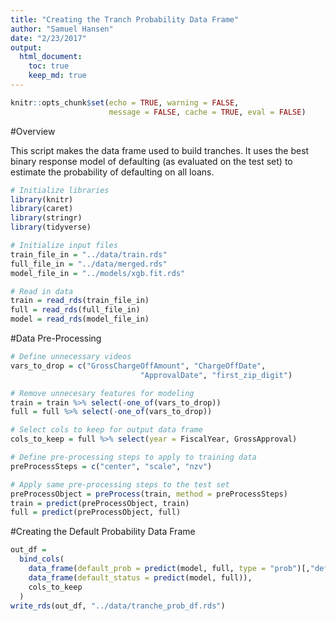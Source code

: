 ```yaml
---
title: "Creating the Tranch Probability Data Frame"
author: "Samuel Hansen"
date: "2/23/2017"
output: 
  html_document:
    toc: true
    keep_md: true 
---
```


```r
knitr::opts_chunk$set(echo = TRUE, warning = FALSE, 
                      message = FALSE, cache = TRUE, eval = FALSE)
```

#Overview

This script makes the data frame used to build tranches. It uses the best 
binary response model of defaulting (as evaluated on the test set) to estimate
the probability of defaulting on all loans. 

```r
# Initialize libraries 
library(knitr)
library(caret)
library(stringr)
library(tidyverse)

# Initialize input files 
train_file_in = "../data/train.rds"
full_file_in = "../data/merged.rds"
model_file_in = "../models/xgb.fit.rds"

# Read in data 
train = read_rds(train_file_in)
full = read_rds(full_file_in)
model = read_rds(model_file_in)
```

#Data Pre-Processing

```r
# Define unnecessary videos 
vars_to_drop = c("GrossChargeOffAmount", "ChargeOffDate", 
                             "ApprovalDate", "first_zip_digit")

# Remove unnecesary features for modeling 
train = train %>% select(-one_of(vars_to_drop))
full = full %>% select(-one_of(vars_to_drop))

# Select cols to keep for output data frame
cols_to_keep = full %>% select(year = FiscalYear, GrossApproval)

# Define pre-processing steps to apply to training data
preProcessSteps = c("center", "scale", "nzv")

# Apply same pre-processing steps to the test set
preProcessObject = preProcess(train, method = preProcessSteps)
train = predict(preProcessObject, train)
full = predict(preProcessObject, full)
```

#Creating the Default Probability Data Frame

```r
out_df = 
  bind_cols(
    data_frame(default_prob = predict(model, full, type = "prob")[,"default"]),
    data_frame(default_status = predict(model, full)),
    cols_to_keep
  )
write_rds(out_df, "../data/tranche_prob_df.rds")
```
